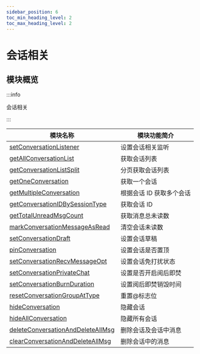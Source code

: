 ```yaml
---
sidebar_position: 6
toc_min_heading_level: 2
toc_max_heading_level: 2
---
```


# 会话相关

## 模块概览

:::info

会话相关

:::

| 模块名称                                                                                              | 模块功能简介             |
| ----------------------------------------------------------------------------------------------------- | ------------------------ |
| [setConversationListener](docs/sdks/api/conversation/setConversationListener.mdx)                     | 设置会话相关监听         |
| [getAllConversationList](docs/sdks/api/conversation/getAllConversationList.mdx)                       | 获取会话列表             |
| [getConversationListSplit](docs/sdks/api/conversation/getConversationListSplit.mdx)                   | 分页获取会话列表         |
| [getOneConversation](docs/sdks/api/conversation/getOneConversation.mdx)                               | 获取一个会话             |
| [getMultipleConversation](docs/sdks/api/conversation/getMultipleConversation.mdx)                     | 根据会话 ID 获取多个会话 |
| [getConversationIDBySessionType](docs/sdks/api/conversation/getConversationIDBySessionType.mdx)       | 获取会话 ID              |
| [getTotalUnreadMsgCount](docs/sdks/api/conversation/getTotalUnreadMsgCount.mdx)                       | 获取消息总未读数         |
| [markConversationMessageAsRead](docs/sdks/api/conversation/markConversationMessageAsRead.mdx)         | 清空会话未读数           |
| [setConversationDraft](docs/sdks/api/conversation/setConversationDraft.mdx)                           | 设置会话草稿             |
| [pinConversation](docs/sdks/api/conversation/pinConversation.mdx)                                     | 设置会话是否置顶         |
| [setConversationRecvMessageOpt](docs/sdks/api/conversation/setConversationRecvMessageOpt.mdx)         | 设置会话免打扰状态       |
| [setConversationPrivateChat](docs/sdks/api/conversation/setConversationPrivateChat.mdx)               | 设置是否开启阅后即焚     |
| [setConversationBurnDuration](docs/sdks/api/conversation/setConversationBurnDuration.mdx)             | 设置阅后即焚销毁时间     |
| [resetConversationGroupAtType](docs/sdks/api/conversation/resetConversationGroupAtType.mdx)           | 重置@标志位              |
| [hideConversation](docs/sdks/api/conversation/hideConversation.mdx)                                   | 隐藏会话                 |
| [hideAllConversation](docs/sdks/api/conversation/hideAllConversation.mdx)                             | 隐藏所有会话             |
| [deleteConversationAndDeleteAllMsg](docs/sdks/api/conversation/deleteConversationAndDeleteAllMsg.mdx) | 删除会话及会话中消息     |
| [clearConversationAndDeleteAllMsg](docs/sdks/api/conversation/clearConversationAndDeleteAllMsg.mdx)   | 删除会话中的消息         |
